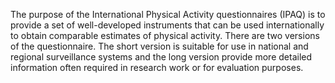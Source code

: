 The purpose of the International Physical Activity questionnaires (IPAQ) is to provide a set of well-developed instruments that can be used internationally to obtain comparable estimates of physical activity. 
There are two versions of the questionnaire. 
The short version is suitable for use in national and regional surveillance systems and the long version provide more detailed information often required in research work or for evaluation purposes.
